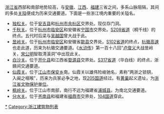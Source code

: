 [[浙江省|浙江省]]西部和南部地势较高，与[[安徽省|安徽]]、[[江西省|江西]]、[[福建省|福建]]三省之间，多系山脉阻隔，其间的多处[[关隘|关隘]]便成为历来交通要道。下面是一些浙江境内重要的关隘名。

*[[独松关|独松关]]。位于[[安吉县|安吉县]]和[[杭州市|杭州市]][[余杭区|余杭区]]交界处。现仅存门洞。
*[[千秋关|千秋关]]。位于[[杭州市|杭州市]][[临安区|临安区]]和安徽省[[宁国市|宁国市]]交界处。[[S208省道_(浙江)|S208省道]]（桐千线）的终点。五代时后梁与[[吴越国|吴越国]]曾大战于此。
*[[昱岭关|昱岭关]]。位于[[杭州市|杭州市]][[临安区|临安区]]和安徽省[[歙县|歙县]]交界处。[[S102省道_(浙江)|S102省道]]的终点，[[杭徽高速|杭徽高速]]也走此道，历来为杭徽交通要道。《[[水浒传|水浒传]]》第一百十八回“[[卢俊义|卢俊义]]大战昱岭关，[[宋公明|宋公明]]智取清溪洞”中出现此关。
*[[白沙关|白沙关]]。位于[[开化县|开化县]]和江西省[[婺源县|婺源县]]交界处。[[S317省道_(浙江)|S317省道]]（华白线）的终点，浙赣间交通要道。
*[[仙霞关|仙霞关]]。位于[[江山市|江山市]][[保安乡|保安乡]]南。仙霞关以雄伟险峻驰名，素称“两浙之锁钥，入闽之咽喉”，历来为兵家必争之地，现[[205国道|205国道]]经过。有[[黄巢|黄巢]]起义遗址，为[[浙江省文物保护单位|浙江省文物保护单位]]。
*[[枫岭关|枫岭关]]。位于江山市南部，南行不远为福建省[[浦城县|浦城县]]。为南北交通要道。
*[[福鼎分水关|分水关]]。位于[[苍南县|苍南县]]和福建省[[福鼎市|福鼎市]]交界处，[[104国道|104国道]]穿此。

[[Category:浙江关隘|*]]
[[Category:浙江建筑物列表|Category:浙江建筑物列表]]